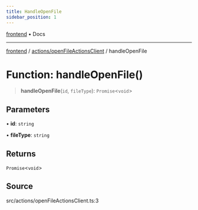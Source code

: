 ```yaml
---
title: HandleOpenFile
sidebar_position: 1
---
```


[frontend](../../..) • Docs

***

[frontend](../../..) / [actions/openFileActionsClient](..) / handleOpenFile

# Function: handleOpenFile()

> **handleOpenFile**(`id`, `fileType`): `Promise`\<`void`\>

## Parameters

• **id**: `string`

• **fileType**: `string`

## Returns

`Promise`\<`void`\>

## Source

src/actions/openFileActionsClient.ts:3
